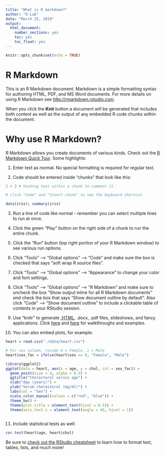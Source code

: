 ```yaml
---
title: "What is R markdown?"
author: "D-Lab"
date: "March 25, 2019"
output: 
  html_document: 
    number_sections: yes
    toc: yes
    toc_float: yes
---
```


```r
knitr::opts_chunk$set(echo = TRUE)
```

# R Markdown

This is an R Markdown document. Markdown is a simple formatting syntax for authoring HTML, PDF, and MS Word documents. For more details on using R Markdown see <http://rmarkdown.rstudio.com>.

When you click the **Knit** button a document will be generated that includes both content as well as the output of any embedded R code chunks within the document. 

# Why use R Markdown?

R Markdown allows you create documents of various kinds. Check out the [R Markdown Quick Tour](http://rmarkdown.rstudio.com/authoring_quick_tour.html). Some highlights:  

1. Enter text as normal. No special formatting is required for regular text.  

2. Code should be entered inside "chunks" that look like this:  

```r
2 + 2 # hashtag text within a chunk to comment it.

# click "Code" and "Insert chunk" to see the keyboard shortcut.  

data(iris); summary(iris)
```

3. Run a line of code like normal - remember you can select multiple lines to run at once.  

4. Click the green "Play" button on the right side of a chunk to run the entire chunk.  

5. Click the "Run" button (top right portion of your R Markdown window) to see various run options.  

6. Click "Tools" --> "Global options" --> "Code" and make sure the box is checked that says "soft wrap R source files".  

7. Click "Tools" --> "Global options" --> "Appearance" to change your color and font settings.  

8. Click "Tools" --> "Global options" --> "R Markdown" and make sure to uncheck the box "Show output inline for all R Markdown documents" _and_ check the box that says "Show document outline by default". Also click "Code" --> "Show document outline" to include a clickable table of contents in your RStudio session.  

9. Use "knitr" to generate [.HTML](https://html.com/), .docx, .pdf files, slideshows, and fancy applications. Click [here](https://rmarkdown.rstudio.com/) and [here](https://bookdown.org/yihui/rmarkdown/) for walkthroughs and examples.  

10. You can also embed plots, for example: 

```r
heart = read.csv("./data/heart.csv")

# For sex column, recode 0 = Female, 1 = Male
heart$sex_fac = ifelse(heart$sex == 0, "Female", "Male")

library(ggplot2)
ggplot(data = heart, aes(x = age, y = chol, col = sex_fac)) + 
  geom_point(size = 4, alpha = 0.5) + 
  ggtitle("Cholestorol versus age") + 
  xlab("Age (years)") + 
  ylab("Serum cholestorol (mg/dl)") +
  labs(col = "Sex") + 
  scale_color_manual(values = c("red", "blue")) + 
  theme_bw() + 
  theme(plot.title = element_text(hjust = 0.5)) + 
  theme(axis.text.x = element_text(angle = 45, hjust = 1))
  
```

11. Include statistical tests as well: 

```r
cor.test(heart$age, heart$chol)
```

Be sure to [check out the RStudio cheatsheet](https://www.rstudio.com/resources/cheatsheets/#rmarkdown) to learn how to format text, tables, lists, and much more!

<div class="tocify-extend-page" data-unique="tocify-extend-page" style="height: 0;"></div>